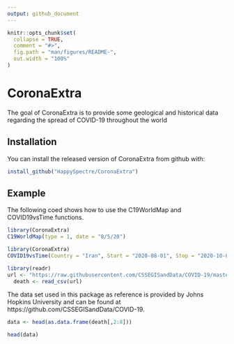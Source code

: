 ```yaml
---
output: github_document
---
```



```r
knitr::opts_chunk$set(
  collapse = TRUE,
  comment = "#>",
  fig.path = "man/figures/README-",
  out.width = "100%"
)
```

# CoronaExtra

The goal of CoronaExtra is to provide some geological and historical data regarding the spread of COVID-19 throughout the world

## Installation

You can install the released version of CoronaExtra from github with:

``` r
install_github("HappySpectre/CoronaExtra")
```

## Example

The following coed shows how to use the C19WorldMap and COVID19vsTime functions.

```r
library(CoronaExtra)
C19WorldMap(type = 1, date = "8/5/20")
```


```r
library(CoronaExtra)
COVID19vsTime(Country = "Iran", Start = "2020-08-01", Stop = "2020-10-02")
```


```r
library(readr)
url <- "https://raw.githubusercontent.com/CSSEGISandData/COVID-19/master/csse_covid_19_data/csse_covid_19_time_series/time_series_covid19_deaths_global.csv"
  death <- read_csv(url)
```
The data set used in this package as reference is provided by Johns Hopkins University and can be found at https://github.com/CSSEGISandData/COVID-19.

```r
data <- head(as.data.frame(death[,2:8]))
```


```r
head(data)
```

